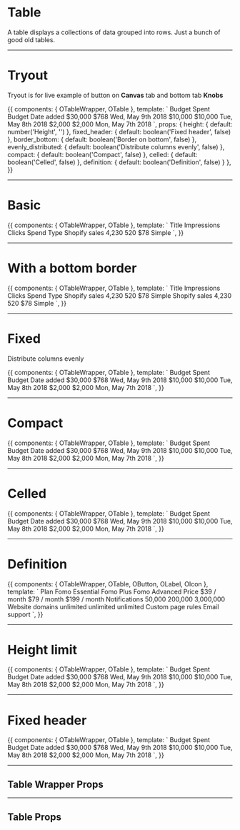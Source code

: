 <!-- Storybook Addon imports -->

<!-- Component import -->

<!-- Additional subcomponents -->


<Meta title='5. Components|Basic/Table' />

# Table

A table displays a collections of data grouped into rows. Just a bunch of good old tables.

<hr/>


# Tryout

Tryout is for live example of button on **Canvas** tab and bottom tab **Knobs**

<Story name='Tryout'>
  {{
    components: { OTableWrapper, OTable },
    template: `<o-table-wrapper :height="height" :fixed_header="fixed_header">
      <o-table 
        :border_bottom="border_bottom"
        :evenly_distributed="evenly_distributed"
        :compact="compact"
        :celled="celled"
        :definition="definition">
        <thead>
          <tr>
            <th>Budget</th>
            <th>Spent Budget</th>
            <th>Date added</th>
          </tr>
        </thead>
        <tbody>
          <tr>
            <td>$30,000</td>
            <td>$768</td>
            <td>Wed, May 9th 2018</td>
          </tr>
          <tr>
            <td>$10,000</td>
            <td>$10,000</td>
            <td>Tue, May 8th 2018</td>
          </tr>
          <tr>
            <td>$2,000</td>
            <td>$2,000</td>
            <td>Mon, May 7th 2018</td>
          </tr>
        </tbody>
      </o-table>
    </o-table-wrapper>`,
    props: {
      height: {
        default: number('Height', '')
      },
      fixed_header: {
        default: boolean('Fixed header', false)
      },
      border_bottom: {
        default: boolean('Border on bottom', false)
      },
      evenly_distributed: {
        default: boolean('Distribute columns evenly', false)
      },
      compact: {
        default: boolean('Compact', false)
      },
      celled: {
        default: boolean('Celled', false)
      },
      definition: {
        default: boolean('Definition', false)
      }
    },
  }}
</Story>

<hr/>


# Basic

<Preview>
  <Story name='Basic'>
    {{
      components: { OTableWrapper, OTable },
      template: `<o-table-wrapper>
        <o-table>
          <thead>
            <tr>
              <th>Title</th>
              <th>Impressions</th>
              <th>Clicks</th>
              <th>Spend</th>
              <th>Type</th>
            </tr>
          </thead>
          <tbody>
            <tr>
              <td>Shopify sales</td>
              <td>4,230</td>
              <td>520</td>
              <td>$78</td>
              <td>Simple</td>
            </tr>
          </tbody>
        </o-table>
      </o-table-wrapper>`,
    }}
  </Story>
</Preview>

<hr/>


# With a bottom border

<Preview>
  <Story name='With a bottom border'>
    {{
      components: { OTableWrapper, OTable },
      template: `<o-table-wrapper>
        <o-table :border_bottom="true">
          <thead>
            <tr>
              <th>Title</th>
              <th>Impressions</th>
              <th>Clicks</th>
              <th>Spend</th>
              <th>Type</th>
            </tr>
          </thead>
          <tbody>
            <tr>
              <td>Shopify sales</td>
              <td>4,230</td>
              <td>520</td>
              <td>$78</td>
              <td>Simple</td>
            </tr>
            <tr>
              <td>Shopify sales</td>
              <td>4,230</td>
              <td>520</td>
              <td>$78</td>
              <td>Simple</td>
            </tr>
          </tbody>
        </o-table>
      </o-table-wrapper>`,
    }}
  </Story>
</Preview>

<hr/>


# Fixed

Distribute columns evenly

<Preview>
  <Story name='Fixed'>
    {{
      components: { OTableWrapper, OTable },
      template: `<o-table-wrapper>
        <o-table :evenly_distributed="true">
          <thead>
            <tr>
              <th>Budget</th>
              <th>Spent Budget</th>
              <th>Date added</th>
            </tr>
          </thead>
          <tbody>
            <tr>
              <td>$30,000</td>
              <td>$768</td>
              <td>Wed, May 9th 2018</td>
            </tr>
            <tr>
              <td>$10,000</td>
              <td>$10,000</td>
              <td>Tue, May 8th 2018</td>
            </tr>
            <tr>
              <td>$2,000</td>
              <td>$2,000</td>
              <td>Mon, May 7th 2018</td>
            </tr>
          </tbody>
        </o-table>
      </o-table-wrapper>`,
    }}
  </Story>
</Preview>

<hr/>


# Compact

<Preview>
  <Story name='Compact'>
    {{
      components: { OTableWrapper, OTable },
      template: `<o-table-wrapper>
        <o-table :compact="true">
          <thead>
            <tr>
              <th>Budget</th>
              <th>Spent Budget</th>
              <th>Date added</th>
            </tr>
          </thead>
          <tbody>
            <tr>
              <td>$30,000</td>
              <td>$768</td>
              <td>Wed, May 9th 2018</td>
            </tr>
            <tr>
              <td>$10,000</td>
              <td>$10,000</td>
              <td>Tue, May 8th 2018</td>
            </tr>
            <tr>
              <td>$2,000</td>
              <td>$2,000</td>
              <td>Mon, May 7th 2018</td>
            </tr>
          </tbody>
        </o-table>
      </o-table-wrapper>`,
    }}
  </Story>
</Preview>

<hr/>


# Celled

<Preview>
  <Story name='Celled'>
    {{
      components: { OTableWrapper, OTable },
      template: `<o-table-wrapper>
        <o-table :celled="true">
          <thead>
            <tr>
              <th>Budget</th>
              <th>Spent Budget</th>
              <th>Date added</th>
            </tr>
          </thead>
          <tbody>
            <tr>
              <td>$30,000</td>
              <td>$768</td>
              <td>Wed, May 9th 2018</td>
            </tr>
            <tr>
              <td>$10,000</td>
              <td>$10,000</td>
              <td>Tue, May 8th 2018</td>
            </tr>
            <tr>
              <td>$2,000</td>
              <td>$2,000</td>
              <td>Mon, May 7th 2018</td>
            </tr>
          </tbody>
        </o-table>
      </o-table-wrapper>`,
    }}
  </Story>
</Preview>


<hr/>


# Definition

<Preview>
  <Story name='Definition'>
    {{
      components: { OTableWrapper, OTable, OButton, OLabel, OIcon },
      template: `<o-table-wrapper>
        <o-table :definition="true" :compact="true">
          <thead>
            <tr>
              <th>Plan</th>
              <th>Fomo Essential</th>
              <th>
                Fomo Plus <o-label color="green" text="current plan" size="small"></o-label>
              </th>
              <th>Fomo Advanced</th>
            </tr>
          </thead>
          <tbody>
            <tr>
              <td></td>
              <td>
                <o-button size="small" variant="basic" text="Downgrade to Essential"></o-button>
              </td>
              <td>
                <o-button size="small" variant="basic" text="Cancel subscription"></o-button>
              </td>
              <td>
                <o-button size="small" text="Upgrade to Advanced"></o-button>
              </td>
            </tr>
            <tr>
              <td>Price</td>
              <td>$39 / month</td>
              <td>$79 / month</td>
              <td>$199 / month</td>
            </tr>
            <tr>
              <td>Notifications</td>
              <td>50,000</td>
              <td>200,000</td>
              <td>3,000,000</td>
            </tr>
            <tr>
              <td>Website domains</td>
              <td>unlimited</td>
              <td>unlimited</td>
              <td>unlimited</td>
            </tr>
            <tr>
              <td>Custom page rules</td>
              <td><o-icon symbol="tick"></o-icon></td>
              <td><o-icon symbol="tick"></o-icon></td>
              <td><o-icon symbol="tick"></o-icon></td>
            </tr>
            <tr>
              <td>Email support</td>
              <td><o-icon symbol="tick"></o-icon></td>
              <td><o-icon symbol="tick"></o-icon></td>
              <td><o-icon symbol="tick"></o-icon></td>
            </tr>
          </tbody>
        </o-table>
      </o-table-wrapper>`,
    }}
  </Story>
</Preview>

<hr/>


# Height limit

<Preview>
  <Story name='Height limit'>
    {{
      components: { OTableWrapper, OTable },
      template: `<o-table-wrapper :height="200">
        <o-table>
          <thead>
            <tr>
              <th>Budget</th>
              <th>Spent Budget</th>
              <th>Date added</th>
            </tr>
          </thead>
          <tbody>
            <tr>
              <td>$30,000</td>
              <td>$768</td>
              <td>Wed, May 9th 2018</td>
            </tr>
            <tr>
              <td>$10,000</td>
              <td>$10,000</td>
              <td>Tue, May 8th 2018</td>
            </tr>
            <tr>
              <td>$2,000</td>
              <td>$2,000</td>
              <td>Mon, May 7th 2018</td>
            </tr>
          </tbody>
        </o-table>
      </o-table-wrapper>`,
    }}
  </Story>
</Preview>

<hr/>


# Fixed header

<Preview>
  <Story name='Fixed header'>
    {{
      components: { OTableWrapper, OTable },
      template: `<o-table-wrapper :height="200" :fixed_header="true">
        <o-table>
          <thead>
            <tr>
              <th>Budget</th>
              <th>Spent Budget</th>
              <th>Date added</th>
            </tr>
          </thead>
          <tbody>
            <tr>
              <td>$30,000</td>
              <td>$768</td>
              <td>Wed, May 9th 2018</td>
            </tr>
            <tr>
              <td>$10,000</td>
              <td>$10,000</td>
              <td>Tue, May 8th 2018</td>
            </tr>
            <tr>
              <td>$2,000</td>
              <td>$2,000</td>
              <td>Mon, May 7th 2018</td>
            </tr>
          </tbody>
        </o-table>
      </o-table-wrapper>`,
    }}
  </Story>
</Preview>

<hr/>

## Table Wrapper Props

<Props of={OTableWrapper} />


<hr/>

## Table Props

<Props of={OTable} />